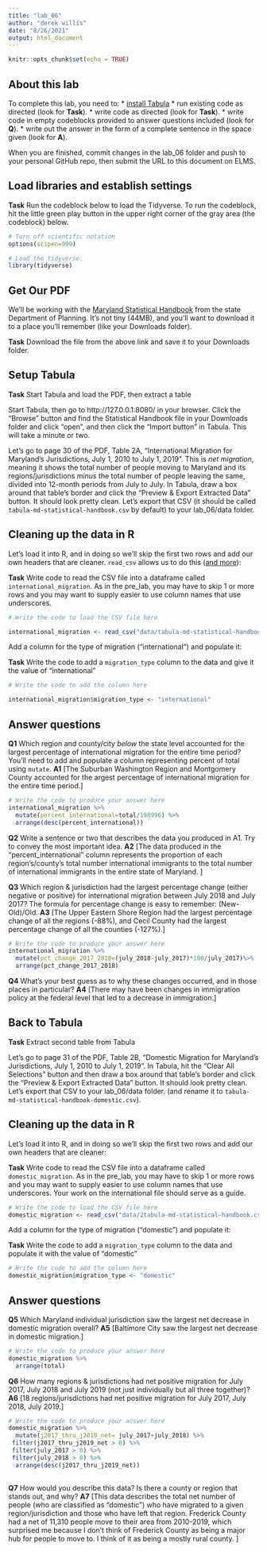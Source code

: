 ```yaml
---
title: "lab_06"
author: "derek willis"
date: "8/26/2021"
output: html_document
---
```


```r
knitr::opts_chunk$set(echo = TRUE)
```

## About this lab

To complete this lab, you need to:
* [install Tabula](https://tabula.technology/)
* run existing code as directed (look for **Task**).
* write code as directed (look for **Task**).
* write code in empty codeblocks provided to answer questions included (look for **Q**).
* write out the answer in the form of a complete sentence in the space given (look for **A**).

When you are finished, commit changes in the lab_06 folder and push to your personal GitHub repo, then submit the URL to this document on ELMS.

## Load libraries and establish settings

**Task** Run the codeblock below to load the Tidyverse. To run the codeblock, hit the little green play button in the upper right corner of the gray area (the codeblock) below.

```r
# Turn off scientific notation
options(scipen=999)

# Load the tidyverse.
library(tidyverse)
```

## Get Our PDF

We'll be working with the [Maryland Statistical Handbook](https://planning.maryland.gov/MSDC/Documents/md-statistical-handbook.pdf) from the state Department of Planning. It's not tiny (44MB), and you'll want to download it to a place you'll remember (like your Downloads folder).

**Task** Download the file from the above link and save it to your Downloads folder.

## Setup Tabula

**Task** Start Tabula and load the PDF, then extract a table

Start Tabula, then go to http://127.0.0.1:8080/ in your browser. Click the "Browse" button and find the Statistical Handbook file in your Downloads folder and click "open", and then click the "Import button" in Tabula. This will take a minute or two.

Let's go to page 30 of the PDF, Table 2A, "International Migration for Maryland's Jurisdictions, July 1, 2010 to July 1, 2019". This is _net migration_, meaning it shows the total number of people moving to Maryland and its regions/jurisdictions _minus_ the total number of people leaving the same, divided into 12-month periods from July to July. In Tabula, draw a box around that table's border and click the "Preview & Export Extracted Data" button. It should look pretty clean. Let's export that CSV (it should be called `tabula-md-statistical-handbook.csv` by default) to your lab_06/data folder.

## Cleaning up the data in R

Let's load it into R, and in doing so we'll skip the first two rows and add our own headers that are cleaner. `read_csv` allows us to do this ([and more](https://readr.tidyverse.org/reference/read_delim.html)):

**Task** Write code to read the CSV file into a dataframe called `international_migration`. As in the pre_lab, you may have to skip 1 or more rows and you may want to supply easier to use column names that use underscores.

```r
# Write the code to load the CSV file here

international_migration <- read_csv("data/tabula-md-statistical-handbook.csv",skip=2, col_names = c("county", "july_2010", "july_2011", "july_2012", "july_2013", "july_2014", "july_2015", "july_2016", "july_2017", "july_2018", "total"))
```

Add a column for the type of migration ("international") and populate it:

**Task** Write the code to add a `migration_type` column to the data and give it the value of "international"

```r
# Write the code to add the column here

international_migration$migration_type <- "international"
```

## Answer questions

**Q1** Which region and county/city _below_ the state level accounted for the largest percentage of international migration for the entire time period? You'll need to add and populate a column representing percent of total using `mutate`.
**A1** [The Suburban Washington Region and Montgomery County accounted for the argest percentage of international migration for the entire time period.]

```r
# Write the code to produce your answer here
international_migration %>%
  mutate(percent_international=total/198996) %>% 
  arrange(desc(percent_international))

```

**Q2** Write a sentence or two that describes the data you produced in A1. Try to convey the most important idea.
**A2** [The data produced in the "percent_international" column represents the proportion of each region's/county's total number international immigrants to the total number of international immigrants in the entire state of Maryland. ]

**Q3** Which region & jurisdiction had the largest percentage change (either negative or positive) for international migration between July 2018 and July 2017? The formula for percentage change is easy to remember: (New-Old)/Old.
**A3** [The Upper Eastern Shore Region had the largest percentage change of all the regions (-88%), and Cecil County had the largest percentage change of all the counties (-127%).]

```r
# Write the code to produce your answer here
international_migration %>%
  mutate(pct_change_2017_2018=(july_2018-july_2017)*100/july_2017)%>%
  arrange(pct_change_2017_2018)
```

**Q4** What's your best guess as to why these changes occurred, and in those places in particular?
**A4** [There may have been changes in immigration policy at the federal level that led to a decrease in immigration.]


## Back to Tabula

**Task** Extract second table from Tabula

Let's go to page 31 of the PDF, Table 2B, "Domestic Migration for Maryland's Jurisdictions, July 1, 2010 to July 1, 2019". In Tabula, hit the "Clear All Selections" button and then draw a box around that table's border and click the "Preview & Export Extracted Data" button. It should look pretty clean. Let's export that CSV to your lab_06/data folder. (and rename it to `tabula-md-statistical-handbook-domestic.csv`).

## Cleaning up the data in R

Let's load it into R, and in doing so we'll skip the first two rows and add our own headers that are cleaner:

**Task** Write code to read the CSV file into a dataframe called `domestic_migration`. As in the pre_lab, you may have to skip 1 or more rows and you may want to supply easier to use column names that use underscores. Your work on the international file should serve as a guide.

```r
# Write the code to load the CSV file here
domestic_migration <- read_csv("data/2tabula-md-statistical-handbook.csv",skip=2, col_names = c("county", "july_2010", "july_2011", "july_2012", "july_2013", "july_2014", "july_2015", "july_2016", "july_2017", "july_2018", "total"))
```

Add a column for the type of migration ("domestic") and populate it:

**Task** Write the code to add a `migration_type` column to the data and populate it with the value of "domestic"

```r
# Write the code to add the column here
domestic_migration$migration_type <- "domestic"
```

## Answer questions
**Q5** Which Maryland individual jurisdiction saw the largest net decrease in domestic migration overall?
**A5** [Baltimore City saw the largest net decrease in domestic migration.]

```r
# Write the code to produce your answer here
domestic_migration %>%
  arrange(total)
```

**Q6** How many regions & jurisdictions had net positive migration for July 2017, July 2018 and July 2019 (not just individually but all three together)?
**A6** [18 regions/jurisdictions had net positive migration for July 2017, July 2018, July 2019.]

```r
# Write the code to produce your answer here
domestic_migration %>%
  mutate(j2017_thru_j2019_net= july_2017+july_2018) %>%
 filter(j2017_thru_j2019_net > 0) %>%
 filter(july_2017 > 0) %>%
 filter(july_2018 > 0) %>%
  arrange(desc(j2017_thru_j2019_net))
  
```

**Q7** How would you describe this data? Is there a county or region that stands out, and why?
**A7** [This data describes the total net number of people (who are classified as "domestic") who have  migrated to a given region/jurisdiction and those who have left that region. Frederick County had a net of 11,310 people move to their area from 2010-2019, which surprised me because I don't think of Frederick County as being a major hub for people to move to. I think of it as being a mostly rural county.  ]
